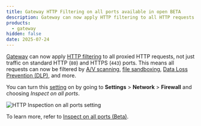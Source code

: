 ```yaml
---
title: Gateway HTTP Filtering on all ports available in open BETA
description: Gateway can now apply HTTP filtering to all HTTP requests proxied!
products:
  - gateway
hidden: false
date: 2025-07-24
---
```


[Gateway](/cloudflare-one/policies/gateway/) can now apply [HTTP filtering](/cloudflare-one/policies/gateway/http-policies/) to all proxied HTTP requests, not just traffic on standard HTTP (`80`) and HTTPS (`443`) ports. This means all requests can now be filtered by [A/V scanning](/cloudflare-one/policies/gateway/http-policies/antivirus-scanning/), [file sandboxing](/cloudflare-one/policies/gateway/http-policies/file-sandboxing/), [Data Loss Prevention (DLP)](/cloudflare-one/policies/data-loss-prevention/#data-in-transit), and more. 

You can turn this [setting](/cloudflare-one/policies/gateway/network-policies/protocol-detection/#inspect-on-all-ports) on by going to **Settings** > **Network** > **Firewall** and choosing  _Inspect on all ports_.

![HTTP Inspection on all ports setting](~/assets/images/gateway/Gateway-Inspection-all-ports.png)

To learn more, refer to [Inspect on all ports (Beta)](/cloudflare-one/policies/gateway/network-policies/protocol-detection/#inspect-on-all-ports).

